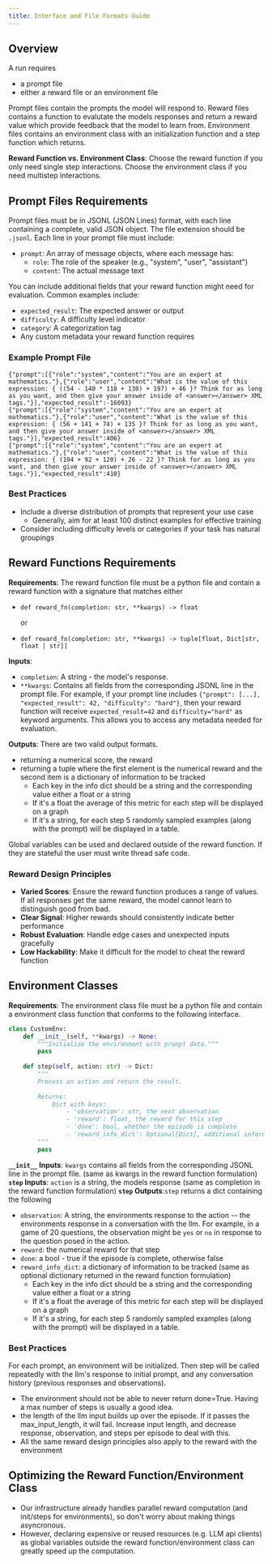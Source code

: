 ```yaml
---
title: Interface and File Formats Guide
---
```


## Overview
A run requires 
- a prompt file
- either a reward file or an environment file

Prompt files contain the prompts the model will respond to. Reward files contains a function to evalutate the models responses and return a reward value which provide feedback that the model to learn from. Environment files contains an environment class with an initialization function and a step function which returns. 

**Reward Function vs. Environment Class**: Choose the reward function if you only need single step interactions. Choose the environment class if you need multistep interactions.

## Prompt Files Requirements
Prompt files must be in JSONL (JSON Lines) format, with each line containing a complete, valid JSON object. The file extension should be `.jsonl`.
Each line in your prompt file must include:
- `prompt`: An array of message objects, where each message has:
  - `role`: The role of the speaker (e.g., "system", "user", "assistant")
  - `content`: The actual message text

You can include additional fields that your reward function might need for evaluation. Common examples include:
- `expected_result`: The expected answer or output
- `difficulty`: A difficulty level indicator
- `category`: A categorization tag
- Any custom metadata your reward function requires

### Example Prompt File

```jsonl
{"prompt":[{"role":"system","content":"You are an expert at mathematics."},{"role":"user","content":"What is the value of this expression: { ((54 - 140 * 118 + 130) + 197) + 46 }? Think for as long as you want, and then give your answer inside of <answer></answer> XML tags."}],"expected_result":-16093}
{"prompt":[{"role":"system","content":"You are an expert at mathematics."},{"role":"user","content":"What is the value of this expression: { (56 + 141 + 74) + 135 }? Think for as long as you want, and then give your answer inside of <answer></answer> XML tags."}],"expected_result":406}
{"prompt":[{"role":"system","content":"You are an expert at mathematics."},{"role":"user","content":"What is the value of this expression: { (194 + 92 + 120) + 26 - 22 }? Think for as long as you want, and then give your answer inside of <answer></answer> XML tags."}],"expected_result":410}
```

### Best Practices
- Include a diverse distribution of prompts that represent your use case
  - Generally, aim for at least 100 distinct examples for effective training
- Consider including difficulty levels or categories if your task has natural groupings

## Reward Functions Requirements

**Requirements**: The reward function file must be a python file and contain a reward function with a signature that matches either

- `def reward_fn(completion: str, **kwargs) -> float` 

    or

- `def reward_fn(completion: str, **kwargs) -> tuple[float, Dict[str, float | str]]`

**Inputs**: 
- `completion`: A string - the model's response.
- `**kwargs`: Contains all fields from the corresponding JSONL line in the prompt file. For example, if your prompt line includes `{"prompt": [...], "expected_result": 42, "difficulty": "hard"}`, then your reward function will receive `expected_result=42` and `difficulty="hard"` as keyword arguments. This allows you to access any metadata needed for evaluation.

**Outputs**: There are two valid output formats. 
- returning a numerical score, the reward
- returning a tuple where the first element is the numerical reward and the second item is a dictionary of information to be tracked
  - Each key in the info dict should be a string and the corresponding value either a float or a string
  - If it's a float the average of this metric for each step will be displayed on a graph
  - If it's a string, for each step 5 randomly sampled examples (along with the prompt) will be displayed in a table.

Global variables can be used and declared outside of the reward function. If they are stateful the user must write thread safe code.

### Reward Design Principles
- **Varied Scores**: Ensure the reward function produces a range of values. If all responses get the same reward, the model cannot learn to distinguish good from bad.
- **Clear Signal**: Higher rewards should consistently indicate better performance
- **Robust Evaluation**: Handle edge cases and unexpected inputs gracefully
- **Low Hackability**: Make it difficult for the model to cheat the reward function

## Environment Classes

**Requirements**: The environment class file must be a python file and contain a environment class function that conforms to the following interface.

```python
class CustomEnv:
    def __init__(self, **kwargs) -> None:
        """Initialize the environment with prompt data."""
        pass
    
    def step(self, action: str) -> Dict:
        """
        Process an action and return the result.
        
        Returns:
            Dict with keys:
                - 'observation': str, the next observation
                - 'reward': float, the reward for this step
                - 'done': bool, whether the episode is complete
                - 'reward_info_dict': Optional[Dict], additional information to be plotted
        """
        pass
```

**`__init__` Inputs**: `kwargs` contains all fields from the corresponding JSONL line in the prompt file. (same as kwargs in the reward function formulation)
**`step` Inputs**: `action` is a string, the models response (same as completion in the reward function formulation)
**`step` Outputs**:`step` returns a dict containing the following
- `observation`: A string, the environments response to the action -- the environments response in a conversation with the llm. For example, in a game of 20 questions, the observation might be `yes` or `no` in response to the question posed in the action.
- `reward`: the numerical reward for that step
- `done`: a bool - true if the episode is complete, otherwise false
- `reward_info_dict`: a dictionary of information to be tracked (same as optional dictionary returned in the reward function formulation)
  - Each key in the info dict should be a string and the corresponding value either a float or a string
  - If it's a float the average of this metric for each step will be displayed on a graph
  - If it's a string, for each step 5 randomly sampled examples (along with the prompt) will be displayed in a table.

### Best Practices
For each prompt, an environment will be initialized. Then step will be called repeatedly with the llm's response to initial prompt, and any conversation history (previous responses and observations).
- The environment should not be able to never return done=True. Having a max number of steps is usually a good idea.
- the length of the llm input builds up over the episode. If it passes the max_input_length, it will fail. Increase input length, and decrease response, observation, and steps per episode to deal with this.
- All the same reward design principles also apply to the reward with the environment


## Optimizing the Reward Function/Environment Class
* Our infrastructure already handles parallel reward computation (and init/steps for environments), so don't worry about making things asyncronous.
* However, declaring expensive or reused resources (e.g. LLM api clients) as global variables outside the reward function/environment class can greatly speed up the computation.
